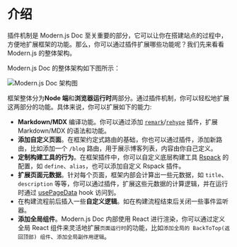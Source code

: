 # 介绍

插件机制是 Modern.js Doc 至关重要的部分，它可以让你在搭建站点的过程中，方便地扩展框架的功能。那么，你可以通过插件扩展哪些功能呢？我们先来看看 Modern.js 的整体架构。

Modern.js Doc 的整体架构如下图所示：

![Modern.js Doc 架构图](/architecture-zh.png)

框架整体分为**Node 端**和**浏览器运行时**两部分。通过插件机制，你可以轻松地扩展这两部分的功能。具体来说，你可以扩展如下的能力:

- **Markdown/MDX** 编译功能。你可以通过添加 [`remark`](https://github.com/remarkjs/remark)/[`rehype`](https://github.com/rehypejs/rehype) 插件，扩展 Markdown/MDX 的语法和功能。
- **添加自定义页面**。在框架约定式路由的基础，你也可以通过插件，添加新路由，比如添加一个 `/blog` 路由，用于展示博客列表，内容由你自己定义。
- **定制构建工具的行为**。在框架插件中，你可以自定义底层构建工具 [Rspack](https://rspack.dev) 的配置，如 `define`、`alias`，也可以添加自定义 Rspack 插件。
- **扩展页面元数据**。针对每个页面，框架内部会计算出一些元数据，如 `title`、`description` 等等，你可以通过插件，扩展这些元数据的计算逻辑，并在运行时通过 [usePageData](/api/api-runtime.html#usepagedata) hook 访问到。
- 在构建流程前后插入一些**自定义逻辑**。如在构建流程结束后关闭一些事件监听器。
- **添加全局组件**。Modern.js Doc 内部使用 React 进行渲染，你可以通过定义全局 React 组件来灵活地扩展`页面运行时`的功能，比如`添加全局的 BackToTop(返回顶部) 组件`、`添加全局副作用逻辑`。
